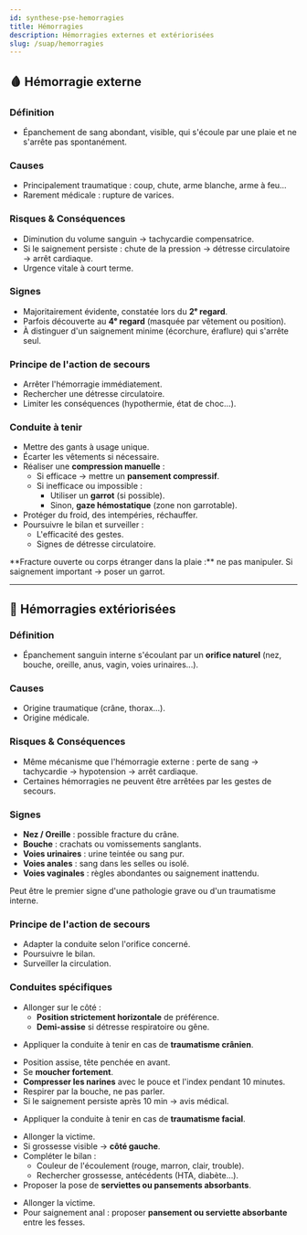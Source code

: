 ---
id: synthese-pse-hemorragies
title: Hémorragies
description: Hémorragies externes et extériorisées
slug: /suap/hemorragies
---


## 🩸 Hémorragie externe

### Définition

- Épanchement de sang abondant, visible, qui s'écoule par une plaie et ne s'arrête pas spontanément.

### Causes

- Principalement traumatique : coup, chute, arme blanche, arme à feu…
- Rarement médicale : rupture de varices.

### Risques & Conséquences

- Diminution du volume sanguin → tachycardie compensatrice.
- Si le saignement persiste : chute de la pression → détresse circulatoire → arrêt cardiaque.
- Urgence vitale à court terme.

### Signes

- Majoritairement évidente, constatée lors du **2ᵉ regard**.
- Parfois découverte au **4ᵉ regard** (masquée par vêtement ou position).
- À distinguer d'un saignement minime (écorchure, éraflure) qui s'arrête seul.

### Principe de l'action de secours

- Arrêter l'hémorragie immédiatement.
- Rechercher une détresse circulatoire.
- Limiter les conséquences (hypothermie, état de choc...).

### Conduite à tenir

- Mettre des gants à usage unique.
- Écarter les vêtements si nécessaire.
- Réaliser une **compression manuelle** :
  - Si efficace → mettre un **pansement compressif**.
  - Si inefficace ou impossible :
    - Utiliser un **garrot** (si possible).
    - Sinon, **gaze hémostatique** (zone non garrotable).
- Protéger du froid, des intempéries, réchauffer.
- Poursuivre le bilan et surveiller :
  - L'efficacité des gestes.
  - Signes de détresse circulatoire.

<Admonition type="warning">
**Fracture ouverte ou corps étranger dans la plaie :** ne pas manipuler.  
Si saignement important → poser un garrot.
</Admonition>

---

## 🧬 Hémorragies extériorisées

### Définition

- Épanchement sanguin interne s'écoulant par un **orifice naturel** (nez, bouche, oreille, anus, vagin, voies urinaires...).

### Causes

- Origine traumatique (crâne, thorax...).
- Origine médicale.

### Risques & Conséquences

- Même mécanisme que l'hémorragie externe : perte de sang → tachycardie → hypotension → arrêt cardiaque.
- Certaines hémorragies ne peuvent être arrêtées par les gestes de secours.

### Signes

- **Nez / Oreille** : possible fracture du crâne.
- **Bouche** : crachats ou vomissements sanglants.
- **Voies urinaires** : urine teintée ou sang pur.
- **Voies anales** : sang dans les selles ou isolé.
- **Voies vaginales** : règles abondantes ou saignement inattendu.

<Admonition type="warning">
Peut être le premier signe d'une pathologie grave ou d'un traumatisme interne.
</Admonition>

### Principe de l'action de secours

- Adapter la conduite selon l'orifice concerné.
- Poursuivre le bilan.
- Surveiller la circulation.

### Conduites spécifiques

<Tabs>
  <TabItem value="bouche" label="👄 Par la bouche" default>

  - Allonger sur le côté :
    - **Position strictement horizontale** de préférence.
    - **Demi-assise** si détresse respiratoire ou gêne.

  </TabItem>
  <TabItem value="oreille" label="🦻 Par le conduit auditif">

  - Appliquer la conduite à tenir en cas de **traumatisme crânien**.

  </TabItem>
  <TabItem value="nez-mineur" label="👃 Nez (choc minime)">

  - Position assise, tête penchée en avant.
  - Se **moucher fortement**.
  - **Compresser les narines** avec le pouce et l'index pendant 10 minutes.
  - Respirer par la bouche, ne pas parler.
  - Si le saignement persiste après 10 min → avis médical.

  </TabItem>
  <TabItem value="nez-violent" label="👃 Nez (choc violent)">

  - Appliquer la conduite à tenir en cas de **traumatisme facial**.

  </TabItem>
  <TabItem value="vagin" label="👩 Vagin">

  - Allonger la victime.
  - Si grossesse visible → **côté gauche**.
  - Compléter le bilan :
    - Couleur de l'écoulement (rouge, marron, clair, trouble).
    - Rechercher grossesse, antécédents (HTA, diabète…).
  - Proposer la pose de **serviettes ou pansements absorbants**.

  </TabItem>
  <TabItem value="autres" label="🔻 Autres (anal, urinaire...)">

  - Allonger la victime.
  - Pour saignement anal : proposer **pansement ou serviette absorbante** entre les fesses.

  </TabItem>
</Tabs>
